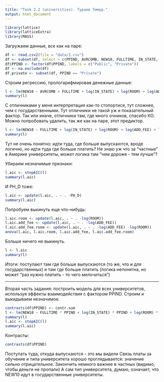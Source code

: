 ```yaml
---
title: "Task 2.2 (universities). Тураев Тимур."
output: html_document
---
```

```r
library(lattice)
library(latticeExtra)
library(MASS)
```

Загружаем данные, все как на паре:
```r
df <- read.csv2(file = "data/I.csv")
df <- subset(df, select = c(PPIND, AVRCOMB, NEW10, FULLTIME, IN_STATE, ROOM, ADD_FEE, PH_D, GRADUAT, SAL_FULL, NUM_FULL))
df$PPIND <- factor(df$PPIND, labels = c("Public", "Private"))
df <- na.exclude(df)
df.private <- subset(df, PPIND == "Private")
```

Строим регрессию, прологарифмировав денежные данные:
```r
l <- lm(NEW10 ~ AVRCOMB + FULLTIME + log(IN_STATE) + log(ROOM) + log(ADD_FEE) + log(SAL_FULL) + PH_D + GRADUAT + NUM_FULL, data = df.private)
summary(l)
```

С отличниками у меня интерпретация как-то стопортися, тут сложнее, чем с государственными. Тут отличники не такой уж и показательный фактор. Так или иначе, отличники там, где много очников, спасибо КО. Можно попробовать удалить, так же как на паре, этот предиктор.

```r
l <- lm(NEW10 ~ FULLTIME + log(IN_STATE) + log(ROOM) + log(ADD_FEE) + log(SAL_FULL) + PH_D + GRADUAT + NUM_FULL, data = df.private)
summary(l)
```

Тут не очень понятно: идти туда, где больше выпускаются, вроде логично, но идти туда где больше платить? Не знаю уж что за "частные" в Америке университеты, может логика там "чем дороже - тем лучше"?

Убираем незначимые признаки:
```r
l.aic <- stepAIC(l)
summary(l.aic)
```

И PH_D тоже:
```r
l.aic <- update(l.aic, . ~ . -PH_D)
summary(l.aic)
```

Попробуем выкинуть еще что-нибудь:
```r
l.aic.room <- update(l.aic, . ~ . -log(ROOM))
l.aic.add_fee <- update(l.aic, . ~ . -log(ADD_FEE))
l.aic.add_fee.room <- update(l.aic, . ~ . -log(ADD_FEE) -log(ROOM))
anova(l.aic, l.aic.room, l.aic.add_fee, l.aic.add_fee.room)
```

Больше ничего не выкинуть.
```r
l <- l.aic
summary(l)
```

Итоги: поступают там где больше выпускаются (то же, что и для государственных) и там где больше платить (логика непонятна, но может "раз нужно платить - то чего мелочиться")

------

Вторая часть задания: построить модель для всех университетов, используя эффекты взаимодействия с фактором PPIND. Строим и выкидываем незначимое.
```r
contrasts(df$PPIND) <- contr.sum
l <- lm(NEW10 ~ FULLTIME * PPIND + log(IN_STATE) * PPIND + log(ROOM) * PPIND + GRADUAT * PPIND, data = df)
summary(l)
l.aic <- stepAIC(l)
summary(l.aic)
```

Контрасты:
```r
contrasts(df$PPIND)
```

Поступать туда, откуда выпускаются - это мы видели
Связь платы за обучение и типа университета хорошо проглядывается: значение сильно отрицательное.
Закончить немного важнее в частных (видимо, чтобы деньги не пропали)
А сам тип университета, думаю, означает, что NEW10 идут в государственные университеты.